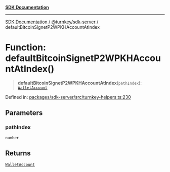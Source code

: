[**SDK Documentation**](../../../README.mdx)

***

[SDK Documentation](../../../packages.mdx) / [@turnkey/sdk-server](../README.mdx) / defaultBitcoinSignetP2WPKHAccountAtIndex

# Function: defaultBitcoinSignetP2WPKHAccountAtIndex()

> **defaultBitcoinSignetP2WPKHAccountAtIndex**(`pathIndex`): [`WalletAccount`](../interfaces/WalletAccount.mdx)

Defined in: [packages/sdk-server/src/turnkey-helpers.ts:230](https://github.com/tkhq/sdk/blob/e1b1a69bdd608320aaf03cc2dbbf68dc0c52b28d/packages/sdk-server/src/turnkey-helpers.ts#L230)

## Parameters

### pathIndex

`number`

## Returns

[`WalletAccount`](../interfaces/WalletAccount.mdx)

